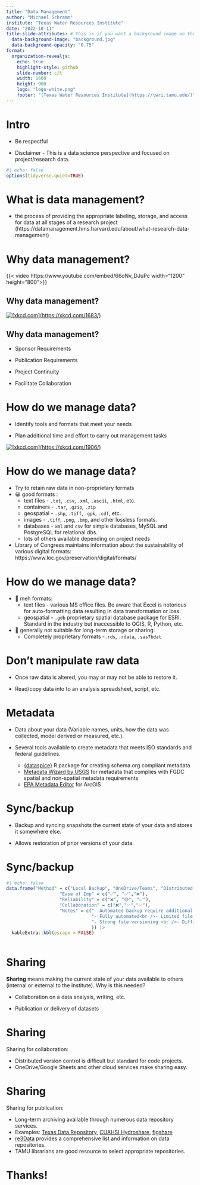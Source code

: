 ```yaml
---
title: "Data Management"
author: "Michael Schramm"
institute: "Texas Water Resources Institute"
date: "2022-10-11"
title-slide-attributes: # this is if you want a background image on the title screen. Use the right path to the image you want
  data-background-image: "background.jpg"
  data-background-opacity: "0.75"
format:
  organization-revealjs:
    echo: true
    highlight-style: github
    slide-number: c/t
    width: 1600
    height: 900
    logo: "logo-white.png"
    footer: "[Texas Water Resources Institute](https://twri.tamu.edu/)"
---
```


# Intro

-   Be respectful

-   Disclaimer - This is a data science perspective and focused on project/research data.

```r
#| echo: false
options(tidyverse.quiet=TRUE)

```


# What is data management?
::: incremental
-   the process of providing the appropriate labeling, storage, and access for data at all stages of a research project (https://datamanagement.hms.harvard.edu/about/what-research-data-management)
:::

# Why data management?

{{< video https://www.youtube.com/embed/66oNv_DJuPc width="1200" height="800">}}


## Why data management? {background-image="background.jpg" background-opacity="0.25"}

[![\[xkcd.com\](https://xkcd.com/1683/)](xkcd/digital_data.png){fig-alt="digital data"}](https://xkcd.com/1683/)

## Why data management?

::: incremental
-   Sponsor Requirements

-   Publication Requirements

-   Project Continuity

-   Facilitate Collaboration
:::



# How do we manage data?

-   Identify tools and formats that meet your needs

-   Plan additional time and effort to carry out management tasks

[![\[xkcd.com\](https://xkcd.com/1906/)](xkcd/making_progress.png){fig-alt="Making progress"}](https://xkcd.com/1906)

# How do we manage data?

::: incremental
-   Try to retain raw data in non-proprietary formats
-   😀 good formats :
    -   text files - `.txt`, `.csv`, `.xml`, `.ascii`, `.html`, etc.
    -   containers - `.tar`, `.gzip`, `.zip`
    -   geospatial - `.shp`, `.tiff`, `.gpk`, `.cdf`, etc.
    -   images - `.tiff`, `.png`, `.bmp`, and other lossless formats.
    -   databases - `xml` and `csv` for simple databases, MySQL and PostgreSQL for relational dbs.
    -   lots of others available depending on project needs
-   Library of Congress maintains information about the sustainability of various digital formats: https://www.loc.gov/preservation/digital/formats/
:::

# How do we manage data?

::: incremental
-   🤨 meh formats:
    -   text files - various MS office files. Be aware that Excel is notorious for auto-formatting data resulting in data transformation or loss.
    -   geospatial - `.gdb` proprietary spatial database package for ESRI. Standard in the industry but inaccessible to QGIS, R, Python, etc.
-   😬 generally not suitable for long-term storage or sharing:
    -   Completely proprietary formats -`.rds`, `.rdata`, `.sas7bdat`
:::

# Don't manipulate raw data

-   Once raw data is altered, you may or may not be able to restore it.

-   Read/copy data into to an analysis spreadsheet, script, etc.

# Metadata

::: incremental
-   Data about your data (Variable names, units, how the data was collected, model derived or measured, etc.).

-   Several tools available to create metadata that meets ISO standards and federal guidelines.
    - [{dataspice}](https://docs.ropensci.org/dataspice/) R package for creating schema.org compliant metadata.
    - [Metadata Wizard by USGS](https://github.com/usgs/fort-pymdwizard) for metadata that complies with FGDC spatial and non-spatial metadata requirements
    - [EPA Metadata Editor](https://www.epa.gov/geospatial/epa-metadata-editor) for ArcGIS
:::

# Sync/backup

-   Backup and syncing snapshots the current state of your data and stores it somewhere else.

-   Allows restoration of prior versions of your data.

# Sync/backup

```r
#| echo: false
data.frame("Method" = c("Local Backup", "OneDrive/Teams", "Distributed <br /> Version Control <br /> (Github, GitLab, etc."),
                    "Ease of Imp" = c("✅", "✅","❌"),
                    "Reliability" = c("❌", "🟡", "✅"),
                    "Collaboration" = c("❌","✅","✅"),
                    "Notes" = c("- Automated backup require additional setup/software <br />- No file versioning",
                                "- Fully automated<br />- Limited file versioning",
                                "- Strong file versioning <br />- Difficult to learn"
                                )) |> 
  kableExtra::kbl(escape = FALSE)
  
```

# Sharing

**Sharing** means making the current state of your data available to others (internal or external to the Institute). Why is this needed?

-   Collaboration on a data analysis, writing, etc.

-   Publication or delivery of datasets

# Sharing

Sharing for collaboration:

-   Distributed version control is difficult but standard for code projects.
-   OneDrive/Google Sheets and other cloud services make sharing easy.

# Sharing

Sharing for publication:

-   Long-term archiving available through numerous data repository services.
-   Examples: [Texas Data Repository](https://dataverse.tdl.org/), [CUAHSI Hydroshare](https://www.hydroshare.org/), [figshare](https://figshare.com/)
-   [re3Data](https://www.re3data.org/) provides a comprehensive list and information on data repositories.
-   TAMU librarians are good resource to select appropriate repositories.


# Thanks!